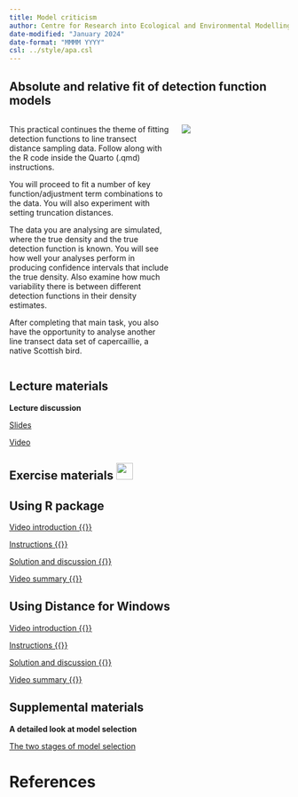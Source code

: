 ```yaml
---
title: Model criticism
author: Centre for Research into Ecological and Environmental Modelling <br> **University of St Andrews**
date-modified: "January 2024"
date-format: "MMMM YYYY"
csl: ../style/apa.csl
---
```


## Absolute and relative fit of detection function models


::: columns

::: {.column width="60%"}
This practical continues the theme of fitting detection functions to line transect distance sampling data.  Follow along with the R code inside the Quarto (.qmd) instructions.

You will proceed to fit a number of key function/adjustment term combinations to the data.  You will also experiment with setting truncation distances.

The data you are analysing are simulated, where the true density and the true detection function is known.  You will see how well your analyses perform in producing confidence intervals that include the true density.  Also examine how much variability there is between different detection functions in their density estimates.

After completing that main task, you also have the opportunity to analyse another line transect data set of capercaillie, a native Scottish bird.
:::

::: {.column width="40%"}
![](criticism-unsplash.jpg)

:::

:::

## Lecture materials
::: slide-deck
**Lecture discussion**

::: slides
[Slides](Mod3-2023-gof-assumptions.pdf)
:::

::: video
[Video](https://youtu.be/hYiPkDUL6hU)
:::
:::

## Exercise materials ![](../style/icons/application-exercise.png){height=30}

::::: {.panel-tabset .nav-pills}


## Using R package

::: video
[Video introduction  {{<fa brands r-project>}} ](https://youtu.be/emWCWUDwK2I)
:::

::: instructions
[Instructions  {{<fa brands r-project>}}](R-prac/Pr3-instructions.qmd)
:::

::: instructions
[Solution and discussion  {{<fa brands r-project>}}](R-prac/Prac3_solution.qmd)
:::

::: video
[Video summary  {{<fa brands r-project>}}](https://youtu.be/ZZt8WmzA1hE)
:::

## Using Distance for Windows

::: video
[Video introduction  {{<fa brands windows>}}](https://youtu.be/VuQ-pwVg3dk)
:::

::: instructions
[Instructions  {{<fa brands windows>}}](DistWin-prac/Pr3-instructions-DistWin.qmd)
:::

::: instructions
[Solution and discussion  {{<fa brands windows>}}](DistWin-prac/Pr3-solution-DistWin.qmd)
:::

::: video
[Video summary  {{<fa brands windows>}}](https://youtu.be/PaB9p47dUCY)
:::

:::::


## Supplemental materials
::: homework
**A detailed look at model selection**

::: instructions
[The two stages of model selection](R-prac/modelsel-demo.qmd)
:::
:::

# References